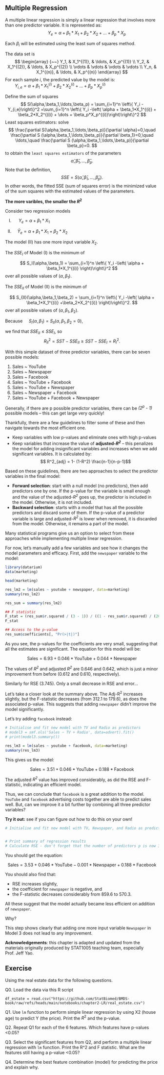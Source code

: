 

## Multiple Regression

A multiple linear regression is simply a linear regression that involves more 
than one predictor variable. It is represented as:
$$\qquad Y_e = \alpha + \beta_1*X_1  + \beta_2*X_2 + \dots  + \beta_p*X_p$$  

Each *β<sub>i</sub>* will be estimated using the least sum of squares method.

The data set is  
$$ \begin{array} 
       {~~}  Y_1, &  X_1^{(1)},  &  \ldots, &  X_p^{(1)} \\
        Y_2, &  X_1^{(2)},  &  \ldots, &  X_p^{(2)} \\
       \vdots  & \vdots  & \vdots & \vdots \\
      Y_n, &  X_1^{(n)},  &  \ldots, &  X_p^{(n)} 
    \end{array}
$$
For each sample $i$, the predicted value by the model is:  
$\qquad Y_{i,e} = \alpha + \beta_1*X_1^{(i)}  + \beta_2*X_2^{(i)} + \dots  + \beta_p*X_p^{(i)}$  


Define the sum of squares 
$$   S(\alpha,\beta_1,\ldots,\beta_p) = \sum_{i=1}^n 
\left\{     Y_i -Y_{i,e}\right\}^2  =\sum_{i=1}^n \left\{ 
    Y_i -\left( \alpha + \beta_1*X_1^{(i)}  + \beta_2*X_2^{(i)} + \dots  + \beta_p*X_p^{(i)}\right)\right\}^2
$$
Least squares estimators: solve 
$$ \frac{\partial  S(\alpha,\beta_1,\ldots,\beta_p)}{\partial \alpha}=0,\quad 
\frac{\partial S (\alpha,\beta_1,\ldots,\beta_p)}{\partial \beta_1}=0,\quad \ldots,\quad
\frac{\partial S (\alpha,\beta_1,\ldots,\beta_p)}{\partial \beta_p}=0. 
$$
to obtain the `least squares estimators` of the parameters
$$ \hat\alpha, \hat\beta_1,\ldots,\hat\beta_p.
$$
Note that be definition, 
$$      SSE = S(\hat\alpha, \hat\beta_1,\ldots,\hat\beta_p).
$$
In other words, the fitted SSE (sum of squares error) is the minimized 
value of the sum squares with the estimated values of the parameters.

**The more varibles, the smaller the $R^2$**

Consider two regression models

(I)   $\quad ~ Y_e = \alpha + \beta_1*X_1$ 

(II)  $\quad  \tilde Y_e = \alpha + \beta_1*X_1  + \beta_2*X_2$

The model (II) has one more input variable $X_2$. 

The $SSE_I$ of Model (I) is the minimum of

$$   S_I(\alpha,\beta_1) = \sum_{i=1}^n \left\{ 
    Y_i -\left( \alpha + \beta_1*X_1^{(i)} \right)\right\}^2
$$
over all possible values of $(\alpha,\beta_1)$.

The $SSE_{II}$ of Model (II) is the minimum of 

$$   S_{II}(\alpha,\beta_1,\beta_2) = \sum_{i=1}^n \left\{ 
    Y_i -\left( \alpha + \beta_1*X_1^{(i)} +\beta_2*X_2^{(i)}  \right)\right\}^2. 
$$
over all possible values of $(\alpha,\beta_1,\beta_2)$.

Because  $\quad S_I(\alpha,\beta_1) = S_{II}(\alpha,\beta_1,\beta_2=0 )$, 

we find that $SSE_{II}\le SSE_I$, so 
$$   R^2_{II} = SST - SSE_{II} \ge SST - SSE_{I} =  R^2_{I}.
$$

With this simple dataset of three predictor variables, there can be seven 
possible models:

1. Sales ~ YouTube
2. Sales ~ Newspaper
3. Sales ~ Facebook
4. Sales ~ YouTube + Facebook
5. Sales ~ YouTube + Newspaper
6. Sales ~ Newspaper + Facebook
7. Sales ~ YouTube + Facebook + Newspaper

Generally, if there are p possible predictor variables, there can be 
*(2<sup>p</sup> - 1)* possible models – this can get large very quickly!

Thankfully, there are a few guidelines to filter some of these and then 
navigate towards the most efficient one.

- Keep variables with low p-values and eliminate ones with high p-values
- Keep variables that increase the value of **adjusted-*R<sup>2</sup>*** – this
  penalizes the model for adding insignificant variables and increases when we 
  add significant variables. It is calculated by: 
$$ R^2_{adj} = 1- (1-R^2) \frac{n-1}{n-p-1}$$

Based on these guidelines, there are two approaches to select the predictor 
variables in the final model:

- **Forward selection**: start with a null model (no predictors), then add 
predictors one by one. If the p-value for the variable is small enough and the 
value of the adjusted-*R<sup>2</sup>* goes up, the predictor is included in the 
model. Otherwise, it is not included.
- **Backward selection**: starts with a model that has all the possible 
predictors and discard some of them. If the p-value of a predictor variable is 
large and adjusted-*R<sup>2</sup>* is lower when removed, it is discarded from 
the model. Otherwise, it remains a part of the model.

Many statistical programs give us an option to select from these approaches 
while implementing multiple linear regression.

For now, let’s manually add a few variables and see how it changes the model 
parameters and efficacy. First, add the `newspaper` variable to the model:

```r
library(datarium)
data(marketing)

head(marketing)
```

```r
res_lm2 = lm(sales ~ youtube + newspaper, data=marketing)
summary(res_lm2)
```

```r
res_sum = summary(res_lm2)

## F statistic
F_stat = (res_sum$r.squared / (3 - 1)) / ((1 - res_sum$r.squared) / (200 - 3))
F_stat

## Access to the p-value
res_sum$coefficients[, "Pr(>|t|)"]
```

As you see, the p-values for the coefficients are very small, suggesting that 
all the estimates are significant. The equation for this model will be:

 $$ \text{Sales} = 6.93+0.046* \text{YouTube} + 0.044 * \text{Newspaper}$$

The values of *R<sup>2</sup>* and adjusted *R<sup>2</sup>* are 0.646 and 0.642, 
which is just a minor improvement from before  (0.612 and 0.610, respectively).

Similarly for RSE (3.745). Only a small decrease in RSE and error...

Let’s take a closer look at the summary above. The Adj-R<sup>2</sup> increases 
slightly, but the F-statistic decreases (from 312.1 to 179.6), as does the 
associated p-value. This suggests that adding `newspaper` didn't improve the 
model significantly.

Let's try adding `facebook` instead:

```r
# Initialise and fit new model with TV and Radio as predictors
# model3 = smf.ols('Sales ~ TV + Radio', data=advert).fit()
# print(model3.summary())

res_lm3 = lm(sales ~ youtube + facebook, data=marketing)
summary(res_lm3)
```

This gives us the model:

 $$ \text{Sales} = 3.51+0.046* \text{YouTube} + 0.188 * \text{Facebook}$$

The adjusted *R<sup>2</sup>* value has improved considerably, as did the 
RSE and F-statistic, indicating an efficient model.

Thus, we can conclude that `facebook` is a great addition to the model.  
`YouTube` and `facebook` advertising costs together are able to predict sales
well. But, can we improve it a bit further by combining all three predictor 
variables?

**Try it out:** see if you can figure out how to do this on your own!

```r
# Initialise and fit new model with TV, Newspaper, and Radio as predictors


# Print summary of regression results
# Calculate RSE - don't forget that the number of predictors p is now 3

```

You should get the equation:

$$ \text{Sales} = 3.53+0.046*\text{YouTube} -0.001*\text{Newspaper} +0.188*\text{Facebook}$$


You should also find that:

- RSE increases slightly,
- the coefficient for `newspaper` is negative, and
- the F-statistic decreases considerably from 859.6 to 570.3.

All these suggest that the model actually became less efficient on addition of `newspaper`. 

Why?

This step shows clearly that adding one more input variable `Newspaper` in 
Model 3 does not lead to any improvement. 

**Acknowledgements**: this chapter is adapted and updated from the materials originally produced by STAT1005 teaching team, especially Prof. Jeff Yao.


## Exercise

Using the real estate data for the following questions.

Q0. Load the data via this R script
```{}
df_estate = read.csv("https://github.com/StatBiomed/BMDS-book/raw/refs/heads/main/notebooks/chapter2-LR/real_estate.csv")
```

Q1. Use `lm` function to perform simple linear regression by using X2 (house age) to predict Y (the price). Print the $R^2$ and the p-value.

Q2. Repeat Q1 for each of the 6 features. Which features have p-values <0.05?

Q3. Select the significant features from Q2, and perform a multiple linear regression with `lm` function. Print the R^2 and F statistic. What are the features still having a p-value <0.05?

Q4. Determine the best feature combination (model) for predicting the price and explain why.

